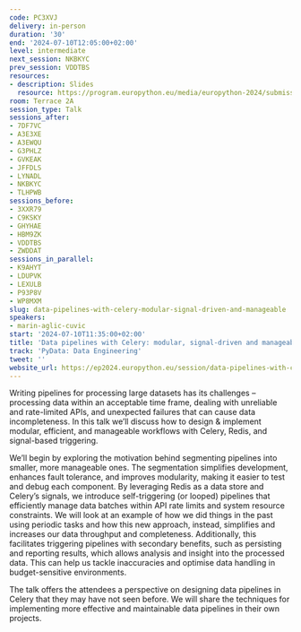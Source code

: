 ```yaml
---
code: PC3XVJ
delivery: in-person
duration: '30'
end: '2024-07-10T12:05:00+02:00'
level: intermediate
next_session: NKBKYC
prev_session: VDDTBS
resources:
- description: Slides
  resource: https://program.europython.eu/media/europython-2024/submissions/PC3XVJ/resources/Data_pipelines_with_Celery__modular_signal_DW2mBnD.pptx
room: Terrace 2A
session_type: Talk
sessions_after:
- 7DF7VC
- A3E3XE
- A3EWQU
- G3PHLZ
- GVKEAK
- JFFDLS
- LYNADL
- NKBKYC
- TLHPWB
sessions_before:
- 3XXR79
- C9KSKY
- GHYHAE
- HBM9ZK
- VDDTBS
- ZWDDAT
sessions_in_parallel:
- K9AHYT
- LDUPVK
- LEXULB
- P93P8V
- WP8MXM
slug: data-pipelines-with-celery-modular-signal-driven-and-manageable
speakers:
- marin-aglic-cuvic
start: '2024-07-10T11:35:00+02:00'
title: 'Data pipelines with Celery: modular, signal-driven and manageable'
track: 'PyData: Data Engineering'
tweet: ''
website_url: https://ep2024.europython.eu/session/data-pipelines-with-celery-modular-signal-driven-and-manageable
---
```


Writing pipelines for processing large datasets has its challenges – processing data within an acceptable time frame, dealing with unreliable and rate-limited APIs, and unexpected failures that can cause data incompleteness. In this talk we’ll discuss how to design & implement modular, efficient, and manageable workflows with Celery, Redis, and signal-based triggering.

We’ll begin by exploring the motivation behind segmenting pipelines into smaller, more manageable ones. The segmentation simplifies development, enhances fault tolerance, and improves modularity, making it easier to test and debug each component. By leveraging Redis as a data store and Celery’s signals, we introduce self-triggering (or looped) pipelines that efficiently manage data batches within API rate limits and system resource constraints. We will look at an example of how we did things in the past using periodic tasks and how this new approach, instead, simplifies and increases our data throughput and completeness. Additionally, this facilitates triggering pipelines with secondary benefits, such as persisting and reporting results, which allows analysis and insight into the processed data. This can help us tackle inaccuracies and optimise data handling in budget-sensitive environments.

The talk offers the attendees a perspective on designing data pipelines in Celery that they may have not seen before. We will share the techniques for implementing more effective and maintainable data pipelines in their own projects.
